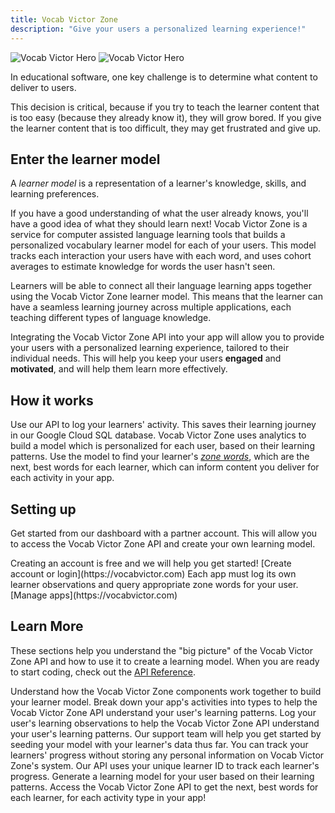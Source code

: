 ```yaml
---
title: Vocab Victor Zone
description: "Give your users a personalized learning experience!"
---
```

<img
  className="block dark:hidden"
  src="/images/victorious.png"
  alt="Vocab Victor Hero"
/>
<img
  className="hidden dark:block"
  src="/images/victorious.png"
  alt="Vocab Victor Hero"
/>

In educational software, one key challenge is to determine what content to deliver to users.

This decision is critical, because if you try to teach the learner content that is too easy (because they already know it), they will grow bored. If you give the learner content that is too
difficult, they may get frustrated and give up.

## Enter the learner model

A _learner model_ is a representation of a learner's knowledge, skills, and learning preferences.

<Note>
  If you have a good understanding of what the user already knows, you'll have a
  good idea of what they should learn next!
</Note>
Vocab Victor Zone is a service for computer assisted language learning tools that
builds a personalized vocabulary learner model for each of your users. This model
tracks each interaction your users have with each word, and uses cohort averages
to estimate knowledge for words the user hasn't seen.

Learners will be able to connect all their language learning apps together using the Vocab Victor Zone learner model. This means that the learner can have a seamless learning journey across multiple applications, each teaching different types of language knowledge.

Integrating the Vocab Victor Zone API into your app will allow you to provide your users with a personalized learning experience, tailored to their individual needs. This will help you keep your users **engaged** and **motivated**, and will help them learn more effectively.

## How it works

Use our API to log your learners' activity. This saves their learning journey in our Google Cloud SQL database. Vocab Victor Zone uses analytics to build a model which is personalized for each user, based on their learning patterns. Use the model to find your learner's [_zone words_](/zone-words), which are the next, best words for each learner, which can inform content you deliver for each activity in your app.

## Setting up

Get started from our dashboard with a partner account. This will allow you to access the Vocab Victor Zone API and create your own learning model.

<Steps>
  <Step title="Create a Partner Account" icon="pen-to-square">
    Creating an account is free and we will help you get started! [Create
    account or login](https://vocabvictor.com)
  </Step>
  <Step title="Create your apps" icon="grid-round-2-plus">
    Each app must log its own learner observations and query appropriate zone
    words for your user. [Manage apps](https://vocabvictor.com)
  </Step>
</Steps>

## Learn More

These sections help you understand the "big picture" of the Vocab Victor Zone API and how to use it to create a learning model. When you are ready to start coding, check out the [API Reference](/api-reference).

<CardGroup cols={3}>
  <Card
    title="Overall architecture"
    icon="chart-network"
    href="/overall-architecture"
  >
    Understand how the Vocab Victor Zone components work together to build your
    learner model.
  </Card>
  <Card title="Activity Types" icon="code" href="/activity-types">
    Break down your app's activities into types to help the Vocab Victor Zone
    API understand your user's learning patterns.
  </Card>
  <Card title="Log Observations" icon="webhook" href="/log-observations">
    Log your user's learning observations to help the Vocab Victor Zone API
    understand your user's learning patterns. Our support team will help you get
    started by seeding your model with your learner's data thus far.
  </Card>
  <Card
    title="Anonymized Learner Tracking"
    icon="people"
    href="/learner-tracking"
  >
    You can track your learners' progress without storing any personal
    information on Vocab Victor Zone's system. Our API uses your unique learner
    ID to track each learner's progress.
  </Card>
  <Card title="Create the model" icon="bolt-lightning" href="/model-creation">
    Generate a learning model for your user based on their learning patterns.
  </Card>
  <Card title="Zone Words" icon="rocket" href="/zone-words">
    Access the Vocab Victor Zone API to get the next, best words for each
    learner, for each activity type in your app!
  </Card>
</CardGroup>
